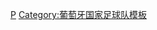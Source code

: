 {{National squad
 | name      = 2004年欧洲足球锦标赛葡萄牙参赛名单
 | bg        = #B50000
 | fg        = gold
 |bordercolor= #006600
 | country   = 葡萄牙
 | flag      = Portugal
 | comp link = 2004年欧洲足球锦标赛
 | comp      = 2004年-{zh-hans:欧洲足球锦标赛;zh-hk:歐洲國家盃;zh-tw:歐洲足球錦標賽;}-（亚军）
 | p1        = [[里卡多·佩雷拉 (1976年)|-{zh-hk:列卡度;zh-hans:里卡多;zh-tw:里卡多;}-]]
 | p2        = [[保羅·費拉拿|-{zh-hans:费雷拉;zh-hk:費拉拿;zh-tw:費雷拉;}-]]
 | p3        = [[鲁伊·若热|-{zh-hans:鲁伊·若热;zh-hk:雷·佐治;zh-tw:魯伊·喬治;}-]]
 | p4        = [[若热·安德拉德|-{zh-hans:安德拉德;zh-hk:安達迪;zh-tw:安德拉德;}-]]
 | p5        = [[费尔南多·科托|-{zh-hans:科托;zh-hk:古圖;zh-tw:科托;}-]]
 | p6        = [[哥斯甸亞|-{zh-hans:科斯蒂尼亚;zh-hk:哥斯甸亞;zh-tw:科斯蒂尼亞;}-]]
 | p7        = [[路易斯·菲戈|-{zh-hans:菲戈;zh-hk:費高;zh-tw:菲戈;}-]]
 | p8        = [[佩蒂特|-{zh-hans:佩蒂特;zh-hk:比堤;zh-tw:佩蒂特;}-]]
 | p9        = [[保莱塔|-{zh-hans:保莱塔;zh-hk:保連達;zh-tw:保萊塔;}-]]
 | p10       = [[鲁伊·科斯塔|-{zh-hans:科斯塔;zh-hk:雷哥斯達;zh-tw:科斯塔;}-]] 
 | p11       = [[西芒·萨布罗萨|-{zh-hans:西芒;zh-hk:森馬奧;zh-tw:西芒·薩布羅薩;}-]]
 | p12       = [[库因|-{zh-hans:库因;zh-hk:昆姆;zh-tw:庫因;}-]]
 | p13       = [[米格尔·蒙泰罗|-{zh-hans:米格尔;zh-hk:米基爾;zh-tw:米格爾;}-]]
 | p14       = [[紐奴·華倫迪|-{zh-hans:瓦伦特;zh-hk:紐奴·華倫迪;zh-tw:瓦倫特;}-]]
 | p15       = [[罗伯托·塞韦罗|-{zh-hans:贝托;zh-hk:比圖;zh-tw:貝托;}-]]
 | p16       = [[里卡多·卡瓦略|-{zh-hans:卡瓦略;zh-hk:卡華路;zh-tw:卡瓦略;}-]]
 | p17       = [[基斯坦奴·朗拿度|-{zh-hans:克里斯蒂亚诺·罗纳尔多;zh-hk:基斯坦奴·朗拿度;zh-tw:基里斯蒂亞諾·羅納度;}-]]
 | p18       = [[马尼切|-{zh-hans:马尼切;zh-hk:文尼治;zh-tw:馬尼切;}-]]
 | p19       = [[蒂亚戈·门德斯|-{zh-hans:蒂亚戈;zh-hk:堤亞高;zh-tw:蒂亞戈;}-]]
 | p20       = [[迪高|-{zh-hk:迪高;zh-hans:德科;zh-tw:德科;}-]]
 | p21       = [[努诺·戈麦斯|-{zh-hk:紐奴·高美斯;zh-hans:努诺·戈麦斯;zh-tw:勞諾·戈麥斯;}-]]
 | p22       = [[若热·莫雷拉|-{zh-hans:莫雷拉;zh-hk:摩利拿;zh-tw:莫雷拉;}-]] 
 | p23       = [[埃尔德·波斯蒂加|-{zh-hk:保斯迪加;zh-hans:波斯蒂加;zh-tw:波斯蒂加;}-]]
 | coach     = [[路易斯·菲利佩·斯科拉里|-{zh-hk:史高拉利;zh-hans:斯科拉里;zh-tw:斯科拉里;}-]]
}}<noinclude>
[[Category:2004年歐洲足球錦標賽參賽名單模板|P]]
[[Category:葡萄牙国家足球队模板]]
</noinclude>